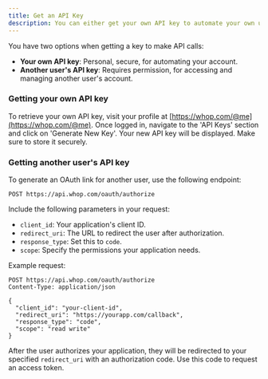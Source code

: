```yaml
---
title: Get an API Key
description: You can either get your own API key to automate your own user account, or you can oauth another user to make calls on behalf of their user.
---
```



You have two options when getting a key to make API calls:
- **Your own API key**: Personal, secure, for automating your account.
- **Another user's API key**: Requires permission, for accessing and managing another user's account.

### Getting your own API key

To retrieve your own API key, visit your profile at [https://whop.com/@me](https://whop.com/@me). Once logged in, navigate to the 'API Keys' section and click on 'Generate New Key'. Your new API key will be displayed. Make sure to store it securely.

### Getting another user's API key

To generate an OAuth link for another user, use the following endpoint:

```
POST https://api.whop.com/oauth/authorize
```

Include the following parameters in your request:

- `client_id`: Your application's client ID.
- `redirect_uri`: The URL to redirect the user after authorization.
- `response_type`: Set this to `code`.
- `scope`: Specify the permissions your application needs.

Example request:

```
POST https://api.whop.com/oauth/authorize
Content-Type: application/json

{
  "client_id": "your-client-id",
  "redirect_uri": "https://yourapp.com/callback",
  "response_type": "code",
  "scope": "read write"
}
```

After the user authorizes your application, they will be redirected to your specified `redirect_uri` with an authorization code. Use this code to request an access token.

